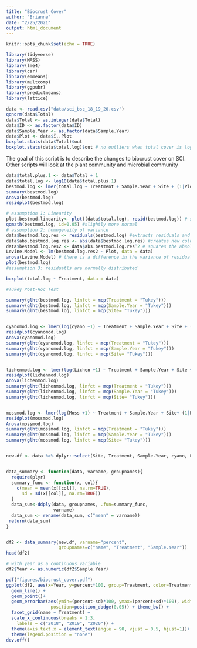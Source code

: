 ```yaml
---
title: "Biocrust Cover"
author: "Brianne"
date: "2/25/2021"
output: html_document
---
```


```r
knitr::opts_chunk$set(echo = TRUE)
```

```r
library(tidyverse)
library(MASS)
library(lme4)
library(car)
library(emmeans)
library(multcomp)
library(ggpubr)
library(predictmeans)
library(lattice)

```

```r
data <- read.csv("data/sci_bsc_18_19_20.csv")
qqnorm(data$Total)
data$Total <- as.integer(data$Total)
data$ID <- as.factor(data$ID)
data$Sample.Year <- as.factor(data$Sample.Year)
data$Plot <- data$ï..Plot
boxplot.stats(data$Total)$out
boxplot.stats(data$total.log)$out # no outliers when total cover is log transformed 

```

The goal of this script is to describe the changes to biocrust cover on SCI. Other scripts will look at the plant community and microbial community 

```r

data$total.plus.1 <- data$Total + 1
data$total.log <- log10(data$total.plus.1)
bestmod.log <- lmer(total.log ~ Treatment + Sample.Year + Site + (1|Plot), data = data, REML=FALSE)
summary(bestmod.log)
Anova(bestmod.log)
residplot(bestmod.log)

# assumption 1: Linearity 
plot.bestmod.linearity<- plot((data$total.log), resid(bestmod.log)) # still violated?
qqmath(bestmod.log, id=0.05) #slightly more normal 
# assumption 2: homogeneity of variance
data$bestmod.log.res <- residuals(bestmod.log) #extracts residuals and adds them to a new column
data$abs.bestmod.log.res <- abs(data$bestmod.log.res) #creates new column with the absolute value of residuals 
data$bestmod.log.res2 <- data$abs.bestmod.log.res^2 # squares the absolute values of the residuals to give more robust estimate
Levine.Model <- lm(bestmod.log.res2 ~ Plot, data = data)
anova(Levine.Model) # there is a difference in the variance of residuals -- violated 
plot(bestmod.log)
#assumption 3: residuatls are normally distributed 

boxplot(total.log ~ Treatment, data = data)

```

```r
#Tukey Post-Hoc Test 

summary(glht(bestmod.log, linfct = mcp(Treatment = "Tukey")))
summary(glht(bestmod.log, linfct = mcp(Sample.Year = "Tukey")))
summary(glht(bestmod.log, linfct = mcp(Site= "Tukey")))


cyanomod.log <- lmer(log(cyano +1) ~ Treatment + Sample.Year + Site + (1|Plot), data = data)
residplot(cyanomod.log)
Anova(cyanomod.log)
summary(glht(cyanomod.log, linfct = mcp(Treatment = "Tukey")))
summary(glht(cyanomod.log, linfct = mcp(Sample.Year = "Tukey")))
summary(glht(cyanomod.log, linfct = mcp(Site= "Tukey")))


lichenmod.log <- lmer(log(Lichen +1) ~ Treatment + Sample.Year + Site + (1|Plot), data = data)
residplot(lichenmod.log)
Anova(lichenmod.log)
summary(glht(lichenmod.log, linfct = mcp(Treatment = "Tukey")))
summary(glht(lichenmod.log, linfct = mcp(Sample.Year = "Tukey")))
summary(glht(lichenmod.log, linfct = mcp(Site= "Tukey")))


mossmod.log <- lmer(log(Moss +1) ~ Treatment + Sample.Year + Site+ (1|Plot), data = data)
residplot(mossmod.log)
Anova(mossmod.log)
summary(glht(mossmod.log, linfct = mcp(Treatment = "Tukey")))
summary(glht(mossmod.log, linfct = mcp(Sample.Year = "Tukey")))
summary(glht(mossmod.log, linfct = mcp(Site= "Tukey")))


new.df <- data %>% dplyr::select(Site, Treatment, Sample.Year, cyano, Lichen, Moss, Mixed, Total) %>% pivot_longer(cols = c("cyano", "Lichen", "Moss", "Mixed"), values_to = "count") %>% mutate(percent = count/40)


data_summary <- function(data, varname, groupnames){
  require(plyr)
  summary_func <- function(x, col){
    c(mean = mean(x[[col]], na.rm=TRUE),
      sd = sd(x[[col]], na.rm=TRUE))
  }
  data_sum<-ddply(data, groupnames, .fun=summary_func,
                  varname)
  data_sum <- rename(data_sum, c("mean" = varname))
 return(data_sum)
}


df2 <- data_summary(new.df, varname="percent", 
                    groupnames=c("name", "Treatment", "Sample.Year"))
head(df2)

# with year as a continuous variable 
df2$Year <- as.numeric(df2$Sample.Year)

pdf("figures/biocrust_cover.pdf")
ggplot(df2, aes(x=Year, y=percent*100, group=Treatment, color=Treatment)) + 
  geom_line() + 
  geom_point()+ 
  geom_errorbar(aes(ymin=(percent-sd)*100, ymax=(percent+sd)*100), width=.2,
                 position=position_dodge(0.05)) + theme_bw() + 
  facet_grid(name ~ Treatment) + 
  scale_x_continuous(breaks = 1:3,
    labels = c("2018", "2019", "2020")) + 
  theme(axis.text.x = element_text(angle = 90, vjust = 0.5, hjust=1))+
  theme(legend.position = "none")
dev.off()

```
